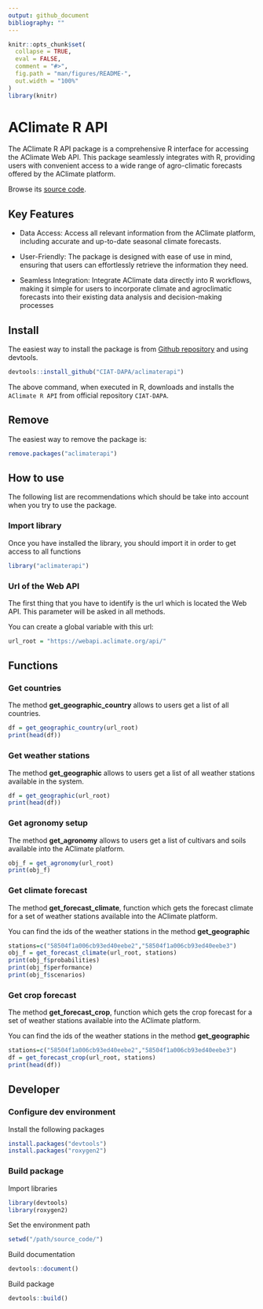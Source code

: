 ```yaml
---
output: github_document
bibliography: ""
---
```


<!-- README.md is generated from README.Rmd. Please edit that file -->

```r
knitr::opts_chunk$set(
  collapse = TRUE,
  eval = FALSE,
  comment = "#>",
  fig.path = "man/figures/README-",
  out.width = "100%"
)
library(knitr)
```

# AClimate R API

The AClimate R API package is a comprehensive R interface for accessing the AClimate Web API.
This package seamlessly integrates with R, providing users with convenient access to a wide range of agro-climatic
forecasts offered by the AClimate platform.

Browse its [source code](https://github.com/CIAT-DAPA/aclimaterapi/).

## Key Features

* Data Access: Access all relevant information from the AClimate platform, including accurate and up-to-date seasonal climate forecasts.

* User-Friendly: The package is designed with ease of use in mind, ensuring that users can effortlessly retrieve the information they need.

* Seamless Integration: Integrate AClimate data directly into R workflows, making it simple for users to incorporate climate and agroclimatic forecasts into their existing data analysis and decision-making processes

## Install

The easiest way to install the package is from [Github repository](https://github.com/CIAT-DAPA/aclimaterapi/) and using devtools.

```r
devtools::install_github("CIAT-DAPA/aclimaterapi")
```

The above command, when executed in R, downloads and installs the `AClimate R API` from official repository `CIAT-DAPA`.

## Remove

The easiest way to remove the package is:

```r
remove.packages("aclimaterapi")
```

## How to use

The following list are recommendations which should be take into account when you try to use the package.

### Import library

Once you have installed the library, you should import it in order to get access to all functions

```r
library("aclimaterapi")
```

### Url of the Web API

The first thing that you have to identify is the url which is located the Web API. This parameter will be asked in all methods. 

You can create a global variable with this url:

```r
url_root = "https://webapi.aclimate.org/api/"
```

## Functions

### Get countries

The method **get_geographic_country** allows to users get a list of all countries.

```r
df = get_geographic_country(url_root)
print(head(df))
```

### Get weather stations

The method **get_geographic** allows to users get a list of all weather stations available in the system.

```r
df = get_geographic(url_root)
print(head(df))
```

### Get agronomy setup

The method **get_agronomy** allows to users get a list of cultivars and soils available into the AClimate platform.

```r
obj_f = get_agronomy(url_root)
print(obj_f)
```

### Get climate forecast

The method **get_forecast_climate**, function which gets the forecast climate for a set of weather stations available into the AClimate platform.

You can find the ids of the weather stations in the method **get_geographic**

```r
stations=c("58504f1a006cb93ed40eebe2","58504f1a006cb93ed40eebe3")
obj_f = get_forecast_climate(url_root, stations)
print(obj_f$probabilities)
print(obj_f$performance)
print(obj_f$scenarios)
```

### Get crop forecast

The method **get_forecast_crop**, function which gets the crop forecast for a set of weather stations available into the AClimate platform.

You can find the ids of the weather stations in the method **get_geographic**

```r
stations=c("58504f1a006cb93ed40eebe2","58504f1a006cb93ed40eebe3")
df = get_forecast_crop(url_root, stations)
print(head(df))
```

## Developer


### Configure dev environment

Install the following packages
```r
install.packages("devtools")
install.packages("roxygen2")
```

### Build package
Import libraries
```r
library(devtools)
library(roxygen2)
```
Set the environment path
```r
setwd("/path/source_code/")
```

Build documentation
```r
devtools::document()
```

Build package
```r
devtools::build()
```